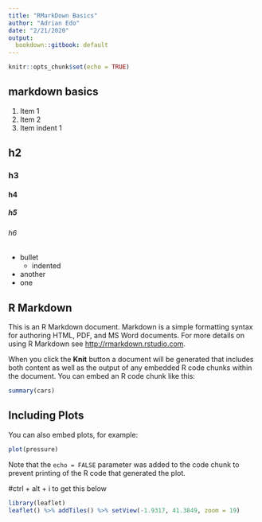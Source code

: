 ```yaml
---
title: "RMarkDown Basics"
author: "Adrian Edo"
date: "2/21/2020"
output: 
  bookdown::gitbook: default
---
```


```r
knitr::opts_chunk$set(echo = TRUE)
```

## markdown basics

1. Item 1
2. Item 2
  1. Item indent 1

## h2
### h3
#### h4
##### h5
###### h6

- bullet
  - indented
- another
- one

## R Markdown 

This is an R Markdown document. Markdown is a simple formatting syntax for authoring HTML, PDF, and MS Word documents. For more details on using R Markdown see <http://rmarkdown.rstudio.com>.

When you click the **Knit** button a document will be generated that includes both content as well as the output of any embedded R code chunks within the document. You can embed an R code chunk like this:

```r
summary(cars)
```


## Including Plots

You can also embed plots, for example:

```r
plot(pressure)
```

Note that the `echo = FALSE` parameter was added to the code chunk to prevent printing of the R code that generated the plot.

#ctrl + alt + i to get this below
```r
library(leaflet)
leaflet() %>% addTiles() %>% setView(-1.9317, 41.3849, zoom = 19)
```

